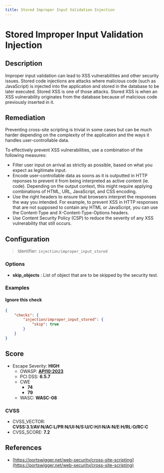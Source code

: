 ```yaml
---
title: Stored Improper Input Validation Injection
---
```


# Stored Improper Input Validation Injection

## Description

Improper input validation can lead to XSS vulnerabilities and other security issues.
Stored code injections are attacks where malicious code (such as JavaScript) is injected into the application and stored in the database to be later executed. Stored XSS is one of those attacks.
Stored XSS is when an XSS vulnerability originates from the database because of malicious code previously inserted in it.


## Remediation

Preventing cross-site scripting is trivial in some cases but can be much harder depending on the complexity of the application and the ways it handles user-controllable data.

To effectively prevent XSS vulnerabilities, use a combination of the following measures:

- Filter user input on arrival as strictly as possible, based on what you expect as legitimate input.
- Encode user-controllable data as soons as it is outputted in HTTP reponses to prevent it from being interpreted as active content (ie. code). Depending on the output context, this might require applying combinations of HTML, URL, JavaScript, and CSS encoding.
- Use the right headers to ensure that browsers interpret the responses the way you intended. For example, to prevent XSS in HTTP responses that are not supposed to contain any HTML or JavaScript, you can use the Content-Type and X-Content-Type-Options headers.
- Use Content Security Policy (CSP) to reduce the severity of any XSS vulnerability that still occurs.




## Configuration

> Identifier: `injection/improper_input_stored`

### Options

- **skip_objects** : List of object that are to be skipped by the security test.
  



### Examples



#### Ignore this check

```json
{
    "checks": {
        "injection/improper_input_stored": {
            "skip": true
        }
    }
}
```




## Score

- Escape Severity: **<span className="high-severity">HIGH</span>**
  - OWASP: **[API10:2023](https://github.com/OWASP/API-Security/blob/master/editions/2023/en/0xaa-unsafe-consumption-of-apis.md)**
  - PCI DSS: **6.5.7**
  - CWE
    - **74**
    - **79**
  - WASC: **WASC-08**
  
  

### CVSS

- CVSS_VECTOR: **CVSS:3.1/AV:N/AC:L/PR:N/UI:N/S:U/C:H/I:N/A:N/E:H/RL:O/RC:C**
- CVSS_SCORE: **7.2**

## References

- [https://portswigger.net/web-security/cross-site-scripting](https://portswigger.net/web-security/cross-site-scripting)
  